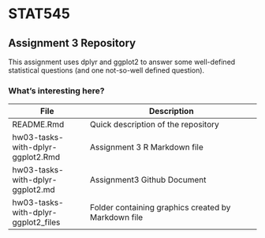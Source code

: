 # STAT545

## Assignment 3 Repository

This assignment uses dplyr and ggplot2 to answer some well-defined statistical questions (and one not-so-well defined question).

### What's interesting here?
| File | Description |
|------|-------------|
| README.Rmd | Quick description of the repository |
| hw03-tasks-with-dplyr-ggplot2.Rmd | Assignment 3 R Markdown file |
| hw03-tasks-with-dplyr-ggplot2.md | Assignment3 Github Document |
| hw03-tasks-with-dplyr-ggplot2_files | Folder containing graphics created by Markdown file |
